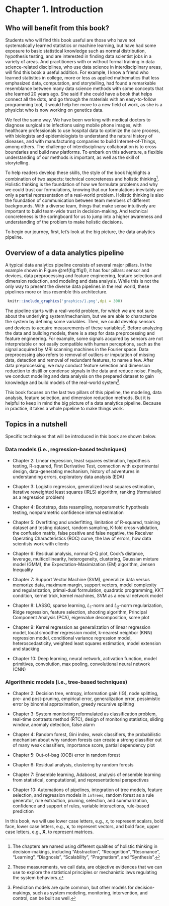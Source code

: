 # Chapter 1. Introduction {-}

##  Who will benefit from this book?  {-}

Students who will find this book useful are those who have not systematically learned statistics or machine learning, but have had some exposure to basic statistical knowledge such as normal distribution, hypothesis testing, and are interested in finding data scientist jobs in a variety of areas. And practitioners with or without formal training in data science-related disciplines, who use data science in interdisciplinary areas, will find this book a useful addition. For example, I know a friend who learned statistics in college, more or less as applied mathematics that less emphasized data, computation, and storytelling, had found a remarkable resemblance between many data science methods with some concepts that she learned 20 years ago. She said if she could have a book that helps connect all the dots, and go through the materials with an easy-to-follow programming tool, it would help her move to a new field of work, as she is a physicist who is now working on genetics data.

We feel the same way. We have been working with medical doctors to diagnose surgical site infections using mobile phone images, with healthcare professionals to use hospital data to optimize the care process, with biologists and epidemiologists to understand the natural history of diseases, and with manufacturing companies to build Internet-of-Things, among others. The challenge of interdisciplinary collaboration is to cross boundaries and build new platforms. To embark on this adventure, a flexible understanding of our methods is important, as well as the skill of storytelling. 

To help readers develop these skills, the style of the book highlights a combination of two aspects: technical concreteness and holistic thinking^[The chapters are named using different qualities of holistic thinking in decision-makings, including "Abstraction", "Recognition", "Resonance", "Learning", "Diagnosis", "Scalability", "Pragmatism", and "Synthesis".]. Holistic thinking is the foundation of how we formulate problems and why we could trust our formulations, knowing that our formulations inevitably are only a partial representation of a real-world problem. Holistic thinking is also the foundation of communication between team members of different backgrounds. With a diverse team, things that make sense intuitively are important to build team-wide trust in decision-making. And technical concreteness is the springboard for us to jump into a higher awareness and understanding of the problem to make holistic decisions.

To begin our journey, first, let's look at the big picture, the data analytics pipeline.

##  Overview of a data analytics pipeline  {-} 

A typical data analytics pipeline consists of several major pillars. In the example shown in Figure \@ref(fig:ffig1), it has four pillars: sensor and devices, data preprocessing and feature engineering, feature selection and dimension reduction, and modeling and data analysis. While this is not the only way to present the diverse data pipelines in the real world, these pipelines more or less resemble this architecture. 

<!-- ```{r, fig.cap='\\label{fig:fig1} Overview of a data analytics pipeline', echo=FALSE, message=FALSE, warning=FALSE,fig.fullwidth=FALSE,fig.margin=FALSE}
knitr::include_graphics("graphics/1.png",dpi = 300)
``` -->

  

```r
 knitr::include_graphics('graphics/1.png',dpi = 300)   
``` 

The pipeline starts with a real-world problem, for which we are not sure about the underlying system/mechanism, but we are able to characterize the system by defining some variables. Then, we could develop sensors and devices to acquire measurements of these variables^[These measurements, we call data, are objective evidences that we can use to explore the statistical principles or mechanistic laws regulating the system behaviors.]. Before analyzing the data and building models, there is a step for data preprocessing and feature engineering. For example, some signals acquired by sensors are not interpretable or not easily compatible with human perceptions, such as the signal acquired by MRI scanning machines in the Fourier space. Data preprocessing also refers to removal of outliers or imputation of missing data, detection and removal of redundant features, to name a few. After data preprocessing, we may conduct feature selection and dimension reduction to distill or condense signals in the data and reduce noise. Finally, we conduct modeling and data analysis on the prepared dataset to gain knowledge and build models of the real-world system^[Prediction models are quite common, but other models for decision-makings, such as system modeling, monitoring, intervention, and control, can be built as well.]. 

This book focuses on the last two pillars of this pipeline, the modeling, data analysis, feature selection, and dimension reduction methods. But it is helpful to keep in mind the big picture of a data analytics pipeline. Because in practice, it takes a whole pipeline to make things work. 

## Topics in a nutshell {-}

Specific techniques that will be introduced in this book are shown below.

### Data models (i.e., regression-based techniques) {-}

 
 <!-- begin{itemize} --> 


- Chapter 2: Linear regression, least squares estimation, hypothesis testing, R-squared, First Derivative Test, connection with experimental design, data-generating mechanism, history of adventures in understanding errors, exploratory data analysis (EDA)

- Chapter 3: Logistic regression, generalized least squares estimation, iterative reweighted least squares (IRLS) algorithm, ranking (formulated as a regression problem)

- Chapter 4: Bootstrap, data resampling, nonparametric hypothesis testing, nonparametric confidence interval estimation

- Chapter 5: Overfitting and underfitting, limitation of R-squared, training dataset and testing dataset, random sampling, K-fold cross-validation, the confusion matrix, false positive and false negative, the Receiver Operating Characteristics (ROC) curve, the law of errors, how data scientists work with clients

- Chapter 6: Residual analysis, normal Q-Q plot, Cook's distance, leverage, multicollinearity, heterogeneity, clustering, Gaussian mixture model (GMM), the Expectation-Maximization (EM) algorithm, Jensen Inequality

- Chapter 7: Support Vector Machine (SVM), generalize data versus memorize data, maximum margin, support vectors, model complexity and regularization, primal-dual formulation, quadratic programming, KKT condition, kernel trick, kernel machines, SVM as a neural network model

- Chapter 8: LASSO, sparse learning, $L_1$-norm and $L_2$-norm regularization, Ridge regression, feature selection, shooting algorithm, Principal Component Analysis (PCA), eigenvalue decomposition, scree plot

- Chapter 9: Kernel regression as generalization of linear regression model, local smoother regression model, k-nearest neighbor (KNN) regression model, conditional variance regression model, heteroscedasticity, weighted least squares estimation, model extension and stacking

- Chapter 10: Deep learning, neural network, activation function, model primitives, convolution, max pooling, convolutional neural network (CNN)
 
 <!-- end{itemize} --> 


### Algorithmic models (i.e., tree-based techniques) {-}

 
 <!-- begin{itemize} --> 


- Chapter 2: Decision tree, entropy, information gain (IG), node splitting, pre- and post-pruning, empirical error, generalization error, pessimistic error by binomial approximation, greedy recursive splitting

- Chapter 3: System monitoring reformulated as classification problem, real-time contrasts method (RTC), design of monitoring statistics, sliding window, anomaly detection, false alarm

- Chapter 4: Random forest, Gini index, weak classifiers, the probabilistic mechanism about why random forests can create a strong classifier out of many weak classifiers, importance score, partial dependency plot

- Chapter 5: Out-of-bag (OOB) error in random forest

- Chapter 6: Residual analysis, clustering by random forests

- Chapter 7: Ensemble learning, Adaboost, analysis of ensemble learning from statistical, computational, and representational perspectives

- Chapter 10: Automations of pipelines, integration of tree models, feature selection, and regression models in `inTrees`, random forest as a rule generator, rule extraction, pruning, selection, and summarization, confidence and support of rules, variable interactions, rule-based prediction
 
 <!-- end{itemize} --> 


In this book, we will use lower case letters, e.g., $x$, to represent scalars, bold face, lower case letters, e.g., $\boldsymbol{x}$, to represent vectors, and bold face, upper case letters, e.g., $\boldsymbol{X}$, to represent matrices.



<!-- \begin{figure*} -->
<!-- 	\centering -->
<!-- 	\checkoddpage \ifoddpage \forcerectofloat \else \forceversofloat \fi -->
<!-- 	\includegraphics[width = 0.05\textwidth]{graphics/9points_4lines2.png} -->
<!-- \end{figure*} -->

